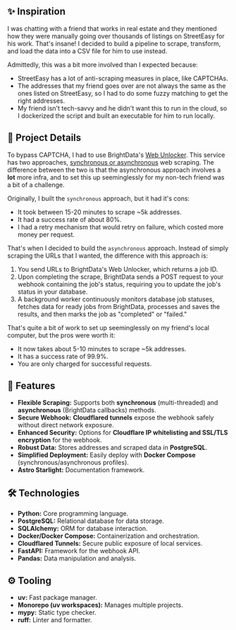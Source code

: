 

<BackPage href="/projects" content="back to projects" />

<ProjectHero project={project} />

## ✨ Inspiration

I was chatting with a friend that works in real estate and they mentioned how they were manually going over thousands of listings on StreetEasy for his work. That's insane! I decided to build a pipeline to scrape, transform, and load the data into a CSV file for him to use instead.

Admittedly, this was a bit more involved than I expected because:

- StreetEasy has a lot of anti-scraping measures in place, like CAPTCHAs.
- The addresses that my friend goes over are not always the same as the ones listed on StreetEasy, so I had to do some fuzzy matching to get the right addresses.
- My friend isn't tech-savvy and he didn't want this to run in the cloud, so I dockerized the script and built an executable for him to run locally.

## 📄 Project Details

To bypass CAPTCHA, I had to use BrightData's [Web Unlocker](https://brightdata.com/products/web-unlocker). This service has two approaches, [synchronous or asynchronous](https://docs.brightdata.com/scraping-automation/serp-api/asynchronous-requests#async-vs-sync-requests) web scraping. The difference between the two is that the asynchronous approach involves a **lot** more infra, and to set this up seeminglessly for my non-tech friend was a bit of a challenge.

Originally, I built the `synchronous` approach, but it had it's cons:

- It took between 15-20 minutes to scrape ~5k addresses.
- It had a success rate of about 80%.
- I had a retry mechanism that would retry on failure, which costed more money per request.

That's when I decided to build the `asynchronous` approach. Instead of simply scraping the URLs that I wanted, the difference with this approach is:

1. You send URLs to BrightData's Web Unlocker, which returns a job ID.
2. Upon completing the scrape, BrightData sends a POST request to your webhook containing the job's status, requiring you to update the job's status in your database.
3. A background worker continuously monitors database job statuses, fetches data for ready jobs from BrightData, processes and saves the results, and then marks the job as "completed" or "failed."

That's quite a bit of work to set up seeminglessly on my friend's local computer, but the pros were worth it:

- It now takes about 5-10 minutes to scrape ~5k addresses.
- It has a success rate of 99.9%.
- You are only charged for successful requests.

## 🚀 Features

- **Flexible Scraping:** Supports both **synchronous** (multi-threaded) and **asynchronous** (BrightData callbacks) methods.
- **Secure Webhook:** **Cloudflared tunnels** expose the webhook safely without direct network exposure.
- **Enhanced Security:** Options for **Cloudflare IP whitelisting and SSL/TLS encryption** for the webhook.
- **Robust Data:** Stores addresses and scraped data in **PostgreSQL**.
- **Simplified Deployment:** Easily deploy with **Docker Compose** (synchronous/asynchronous profiles).
- **Astro Starlight:** Documentation framework.

## 🛠️ Technologies

- **Python:** Core programming language.
- **PostgreSQL:** Relational database for data storage.
- **SQLAlchemy:** ORM for database interaction.
- **Docker/Docker Compose:** Containerization and orchestration.
- **Cloudflared Tunnels:** Secure public exposure of local services.
- **FastAPI:** Framework for the webhook API.
- **Pandas:** Data manipulation and analysis.

## ⚙️ Tooling

- **uv:** Fast package manager.
- **Monorepo (uv workspaces):** Manages multiple projects.
- **mypy:** Static type checker.
- **ruff:** Linter and formatter.
